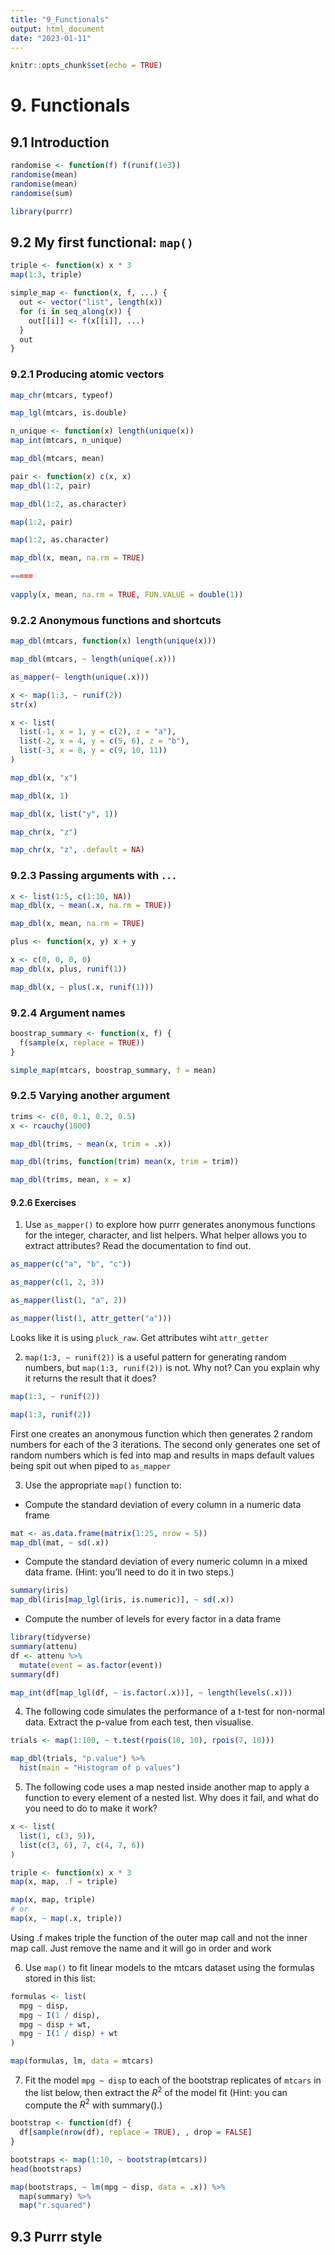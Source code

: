 ```yaml
---
title: "9_Functionals"
output: html_document
date: "2023-01-11"
---
```


```r
knitr::opts_chunk$set(echo = TRUE)
```

# 9. Functionals

## 9.1 Introduction

```r
randomise <- function(f) f(runif(1e3))
randomise(mean)
randomise(mean)
randomise(sum)
```

```r
library(purrr)
```

## 9.2 My first functional: `map()`

```r
triple <- function(x) x * 3
map(1:3, triple)
```

```r
simple_map <- function(x, f, ...) {
  out <- vector("list", length(x))
  for (i in seq_along(x)) {
    out[[i]] <- f(x[[i]], ...)
  }
  out
}
```

### 9.2.1 Producing atomic vectors

```r
map_chr(mtcars, typeof)
```

```r
map_lgl(mtcars, is.double)
```

```r
n_unique <- function(x) length(unique(x))
map_int(mtcars, n_unique)
```

```r
map_dbl(mtcars, mean)
```

```r
pair <- function(x) c(x, x)
map_dbl(1:2, pair)
```

```r
map_dbl(1:2, as.character)
```

```r
map(1:2, pair)
```

```r
map(1:2, as.character)
```

```r
map_dbl(x, mean, na.rm = TRUE)

=====
  
vapply(x, mean, na.rm = TRUE, FUN.VALUE = double(1))
```

### 9.2.2 Anonymous functions and shortcuts

```r
map_dbl(mtcars, function(x) length(unique(x)))
```

```r
map_dbl(mtcars, ~ length(unique(.x)))
```

```r
as_mapper(~ length(unique(.x)))
```

```r
x <- map(1:3, ~ runif(2))
str(x)
```

```r
x <- list(
  list(-1, x = 1, y = c(2), z = "a"),
  list(-2, x = 4, y = c(5, 6), z = "b"),
  list(-3, x = 8, y = c(9, 10, 11))
)
```

```r
map_dbl(x, "x")
```

```r
map_dbl(x, 1)
```

```r
map_dbl(x, list("y", 1))
```

```r
map_chr(x, "z")
```

```r
map_chr(x, "z", .default = NA)
```

### 9.2.3 Passing arguments with `...`

```r
x <- list(1:5, c(1:10, NA))
map_dbl(x, ~ mean(.x, na.rm = TRUE))
```

```r
map_dbl(x, mean, na.rm = TRUE)
```

```r
plus <- function(x, y) x + y

x <- c(0, 0, 0, 0)
map_dbl(x, plus, runif(1))
```

```r
map_dbl(x, ~ plus(.x, runif(1)))
```

### 9.2.4 Argument names

```r
boostrap_summary <- function(x, f) {
  f(sample(x, replace = TRUE))
}

simple_map(mtcars, boostrap_summary, f = mean)
```

### 9.2.5 Varying another argument

```r
trims <- c(0, 0.1, 0.2, 0.5)
x <- rcauchy(1000)
```

```r
map_dbl(trims, ~ mean(x, trim = .x))
```

```r
map_dbl(trims, function(trim) mean(x, trim = trim))
```

```r
map_dbl(trims, mean, x = x)
```

#### 9.2.6 Exercises

1.  Use `as_mapper()` to explore how purrr generates anonymous functions for the integer, character, and list helpers. What helper allows you to extract attributes? Read the documentation to find out.

```r
as_mapper(c("a", "b", "c"))
```

```r
as_mapper(c(1, 2, 3))
```

```r
as_mapper(list(1, "a", 2))
```

```r
as_mapper(list(1, attr_getter("a")))
```

Looks like it is using `pluck_raw`. Get attributes wiht `attr_getter`

2.  `map(1:3, ~ runif(2))` is a useful pattern for generating random numbers, but `map(1:3, runif(2))` is not. Why not? Can you explain why it returns the result that it does?

```r
map(1:3, ~ runif(2))
```

```r
map(1:3, runif(2))
```

First one creates an anonymous function which then generates 2 random numbers for each of the 3 iterations. The second only generates one set of random numbers which is fed into map and results in maps default values being spit out when piped to `as_mapper`

3.  Use the appropriate `map()` function to:

-   Compute the standard deviation of every column in a numeric data frame

```r
mat <- as.data.frame(matrix(1:25, nrow = 5))
map_dbl(mat, ~ sd(.x))
```

-   Compute the standard deviation of every numeric column in a mixed data frame. (Hint: you'll need to do it in two steps.)

```r
summary(iris)
map_dbl(iris[map_lgl(iris, is.numeric)], ~ sd(.x))
```

-   Compute the number of levels for every factor in a data frame

```r
library(tidyverse)
summary(attenu)
df <- attenu %>%
  mutate(event = as.factor(event))
summary(df)

map_int(df[map_lgl(df, ~ is.factor(.x))], ~ length(levels(.x)))

```

4.  The following code simulates the performance of a t-test for non-normal data. Extract the p-value from each test, then visualise.

```r
trials <- map(1:100, ~ t.test(rpois(10, 10), rpois(7, 10)))

map_dbl(trials, "p.value") %>%
  hist(main = "Histogram of p values")
```

5.  The following code uses a map nested inside another map to apply a function to every element of a nested list. Why does it fail, and what do you need to do to make it work?

```r
x <- list(
  list(1, c(3, 9)),
  list(c(3, 6), 7, c(4, 7, 6))
)

triple <- function(x) x * 3
map(x, map, .f = triple)

map(x, map, triple)
# or
map(x, ~ map(.x, triple))
```

Using .f makes triple the function of the outer map call and not the inner map call. Just remove the name and it will go in order and work

6.  Use `map()` to fit linear models to the mtcars dataset using the formulas stored in this list:

```r
formulas <- list(
  mpg ~ disp,
  mpg ~ I(1 / disp),
  mpg ~ disp + wt,
  mpg ~ I(1 / disp) + wt
)

map(formulas, lm, data = mtcars)
```

7.  Fit the model `mpg ~ disp` to each of the bootstrap replicates of `mtcars` in the list below, then extract the $R^2$ of the model fit (Hint: you can compute the $R^2$ with summary().)

```r
bootstrap <- function(df) {
  df[sample(nrow(df), replace = TRUE), , drop = FALSE]
}

bootstraps <- map(1:10, ~ bootstrap(mtcars))
head(bootstraps)

map(bootstraps, ~ lm(mpg ~ disp, data = .x)) %>%
  map(summary) %>%
  map("r.squared")
```

## 9.3 Purrr style